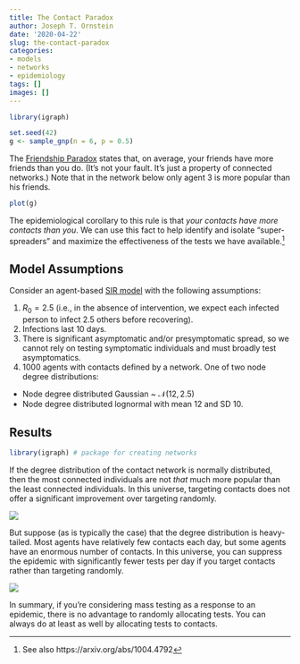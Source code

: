 ```yaml
---
title: The Contact Paradox
author: Joseph T. Ornstein
date: '2020-04-22'
slug: the-contact-paradox
categories: 
- models
- networks
- epidemiology
tags: []
images: []
---
```


```R
library(igraph)

set.seed(42)
g <- sample_gnp(n = 6, p = 0.5)
```

The [Friendship Paradox](https://en.wikipedia.org/wiki/Friendship_paradox) states that, on average, your friends have more friends than you do. (It's not your fault. It's just a property of connected networks.) Note that in the network below only agent 3 is more popular than his friends.

```r
plot(g)
```

The epidemiological corollary to this rule is that *your contacts have more contacts than you*. We can use this fact to help identify and isolate "super-spreaders" and maximize the effectiveness of the tests we have available.[^christakis-fowler]

## Model Assumptions

Consider an agent-based [SIR model](https://en.wikipedia.org/wiki/Compartmental_models_in_epidemiology#The_SIR_model) with the following assumptions:

1. $R_0 = 2.5$ (i.e., in the absence of intervention, we expect each infected person to infect 2.5 others before recovering).
2. Infections last 10 days.
3. There is significant asymptomatic and/or presymptomatic spread, so we cannot rely on testing symptomatic individuals and must broadly test asymptomatics.
4. 1000 agents with contacts defined by a network. One of two node degree distributions:
 - Node degree distributed Gaussian ~ $\mathcal{N}(12, 2.5)$
 - Node degree distributed lognormal with mean 12 and SD 10.

## Results


```R

library(igraph) # package for creating networks

```


If the degree distribution of the contact network is normally distributed, then the most connected individuals are not *that* much more popular than the least connected individuals. In this universe, targeting contacts does not offer a significant improvement over targeting randomly.

![](figs/normal_results.png)

But suppose (as is typically the case) that the degree distribution is heavy-tailed. Most agents have relatively few contacts each day, but some agents have an enormous number of contacts. In this universe, you can suppress the epidemic with significantly fewer tests per day if you target contacts rather than targeting randomly. 

![](figs/gamma_results.png)

In summary, if you're considering mass testing as a response to an epidemic, there is no advantage to randomly allocating tests. You can always do at least as well by allocating tests to contacts. 


[^christakis-fowler]: See also https://arxiv.org/abs/1004.4792


